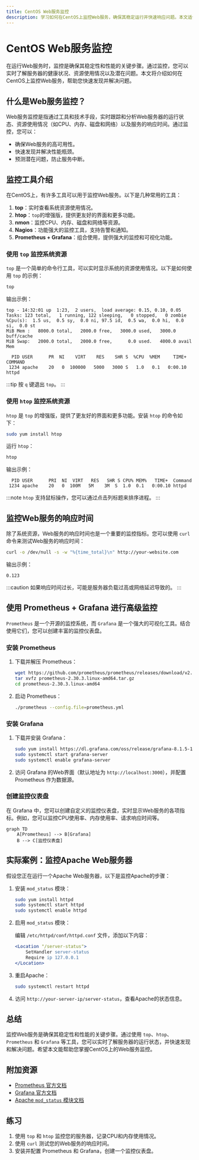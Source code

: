 ```yaml
---
title: CentOS Web服务监控
description: 学习如何在CentOS上监控Web服务，确保其稳定运行并快速响应问题。本文适合初学者，涵盖基本概念、工具和实际案例。
---
```


# CentOS Web服务监控

在运行Web服务时，监控是确保其稳定性和性能的关键步骤。通过监控，您可以实时了解服务器的健康状况、资源使用情况以及潜在问题。本文将介绍如何在CentOS上监控Web服务，帮助您快速发现并解决问题。

## 什么是Web服务监控？

Web服务监控是指通过工具和技术手段，实时跟踪和分析Web服务器的运行状态、资源使用情况（如CPU、内存、磁盘和网络）以及服务的响应时间。通过监控，您可以：

- 确保Web服务的高可用性。
- 快速发现并解决性能瓶颈。
- 预测潜在问题，防止服务中断。

## 监控工具介绍

在CentOS上，有许多工具可以用于监控Web服务。以下是几种常用的工具：

1. **top**：实时查看系统资源使用情况。
2. **htop**：`top`的增强版，提供更友好的界面和更多功能。
3. **nmon**：监控CPU、内存、磁盘和网络等资源。
4. **Nagios**：功能强大的监控工具，支持告警和通知。
5. **Prometheus + Grafana**：组合使用，提供强大的监控和可视化功能。

### 使用 `top` 监控系统资源

`top` 是一个简单的命令行工具，可以实时显示系统的资源使用情况。以下是如何使用 `top` 的示例：

```bash
top
```

输出示例：

```
top - 14:32:01 up  1:23,  2 users,  load average: 0.15, 0.10, 0.05
Tasks: 123 total,   1 running, 122 sleeping,   0 stopped,   0 zombie
%Cpu(s):  1.5 us,  0.5 sy,  0.0 ni, 97.5 id,  0.5 wa,  0.0 hi,  0.0 si,  0.0 st
MiB Mem :   8000.0 total,   2000.0 free,   3000.0 used,   3000.0 buff/cache
MiB Swap:   2000.0 total,   2000.0 free,      0.0 used.   4000.0 avail Mem

  PID USER      PR  NI    VIRT    RES    SHR S  %CPU  %MEM     TIME+ COMMAND
 1234 apache    20   0  100000   5000   3000 S   1.0   0.1   0:00.10 httpd
```

:::tip
按 `q` 键退出 `top`。
:::

### 使用 `htop` 监控系统资源

`htop` 是 `top` 的增强版，提供了更友好的界面和更多功能。安装 `htop` 的命令如下：

```bash
sudo yum install htop
```

运行 `htop`：

```bash
htop
```

输出示例：

```
  PID USER      PRI  NI  VIRT   RES   SHR S CPU% MEM%   TIME+  Command
 1234 apache    20   0  100M   5M    3M  S  1.0  0.1   0:00.10 httpd
```

:::note
`htop` 支持鼠标操作，您可以通过点击列标题来排序进程。
:::

## 监控Web服务的响应时间

除了系统资源，Web服务的响应时间也是一个重要的监控指标。您可以使用 `curl` 命令来测试Web服务的响应时间：

```bash
curl -o /dev/null -s -w "%{time_total}\n" http://your-website.com
```

输出示例：

```
0.123
```

:::caution
如果响应时间过长，可能是服务器负载过高或网络延迟导致的。
:::

## 使用 Prometheus + Grafana 进行高级监控

`Prometheus` 是一个开源的监控系统，而 `Grafana` 是一个强大的可视化工具。结合使用它们，您可以创建丰富的监控仪表盘。

### 安装 Prometheus

1. 下载并解压 Prometheus：

   ```bash
   wget https://github.com/prometheus/prometheus/releases/download/v2.30.3/prometheus-2.30.3.linux-amd64.tar.gz
   tar xvfz prometheus-2.30.3.linux-amd64.tar.gz
   cd prometheus-2.30.3.linux-amd64
   ```

2. 启动 Prometheus：

   ```bash
   ./prometheus --config.file=prometheus.yml
   ```

### 安装 Grafana

1. 下载并安装 Grafana：

   ```bash
   sudo yum install https://dl.grafana.com/oss/release/grafana-8.1.5-1.x86_64.rpm
   sudo systemctl start grafana-server
   sudo systemctl enable grafana-server
   ```

2. 访问 Grafana 的Web界面（默认地址为 `http://localhost:3000`），并配置 Prometheus 作为数据源。

### 创建监控仪表盘

在 Grafana 中，您可以创建自定义的监控仪表盘，实时显示Web服务的各项指标。例如，您可以监控CPU使用率、内存使用率、请求响应时间等。

```mermaid
graph TD
    A[Prometheus] --> B[Grafana]
    B --> C[监控仪表盘]
```

## 实际案例：监控Apache Web服务器

假设您正在运行一个Apache Web服务器，以下是监控Apache的步骤：

1. 安装 `mod_status` 模块：

   ```bash
   sudo yum install httpd
   sudo systemctl start httpd
   sudo systemctl enable httpd
   ```

2. 启用 `mod_status` 模块：

   编辑 `/etc/httpd/conf/httpd.conf` 文件，添加以下内容：

   ```apache
   <Location "/server-status">
       SetHandler server-status
       Require ip 127.0.0.1
   </Location>
   ```

3. 重启Apache：

   ```bash
   sudo systemctl restart httpd
   ```

4. 访问 `http://your-server-ip/server-status`，查看Apache的状态信息。

## 总结

监控Web服务是确保其稳定性和性能的关键步骤。通过使用 `top`、`htop`、`Prometheus` 和 `Grafana` 等工具，您可以实时了解服务器的运行状态，并快速发现和解决问题。希望本文能帮助您掌握CentOS上的Web服务监控。

## 附加资源

- [Prometheus 官方文档](https://prometheus.io/docs/)
- [Grafana 官方文档](https://grafana.com/docs/)
- [Apache `mod_status` 模块文档](https://httpd.apache.org/docs/2.4/mod/mod_status.html)

## 练习

1. 使用 `top` 和 `htop` 监控您的服务器，记录CPU和内存使用情况。
2. 使用 `curl` 测试您的Web服务的响应时间。
3. 安装并配置 Prometheus 和 Grafana，创建一个监控仪表盘。